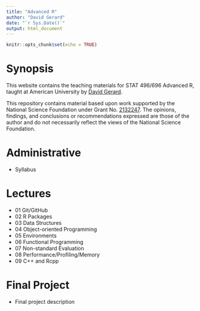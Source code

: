 ```yaml
---
title: "Advanced R"
author: "David Gerard"
date: "`r Sys.Date()`"
output: html_document
---
```


```r
knitr::opts_chunk$set(echo = TRUE)
```

# Synopsis

This website contains the teaching materials for STAT 496/696 Advanced R, taught at American 
University by [David Gerard](https://dcgerard.github.io/).

This repository contains material based upon work supported by the National Science Foundation under Grant No. [2132247](https://nsf.gov/awardsearch/showAward?AWD_ID=2132247). The opinions, findings, and conclusions or recommendations expressed are those of the author and do not necessarily reflect the views of the National Science Foundation.

# Administrative

- Syllabus

# Lectures

- 01 Git/GitHub
- 02 R Packages
- 03 Data Structures
- 04 Object-oriented Programming
- 05 Environments
- 06 Functional Programming
- 07 Non-standard Evaluation
- 08 Performance/Profiling/Memory
- 09 C++ and Rcpp

# Final Project

- Final project description
